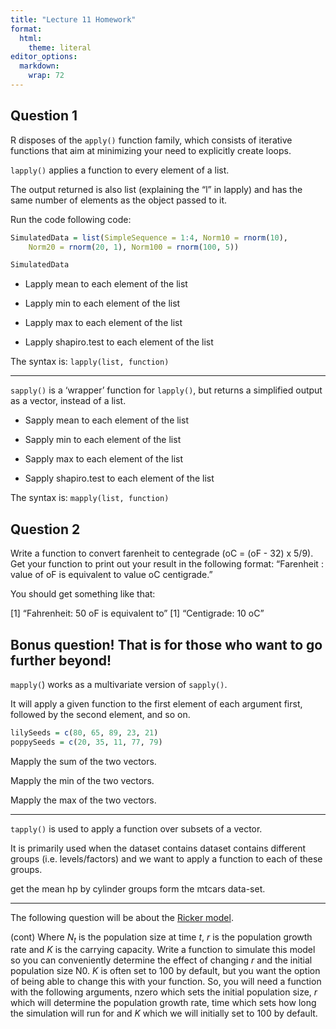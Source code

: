 ```yaml
---
title: "Lecture 11 Homework"
format:
  html: 
    theme: literal
editor_options: 
  markdown: 
    wrap: 72
---
```


## Question 1

R disposes of the `apply()` function family, which consists of iterative
functions that aim at minimizing your need to explicitly create loops.

`lapply()` applies a function to every element of a list.

The output returned is also list (explaining the "l" in lapply) and has
the same number of elements as the object passed to it.

Run the code following code:

```r
SimulatedData = list(SimpleSequence = 1:4, Norm10 = rnorm(10),
    Norm20 = rnorm(20, 1), Norm100 = rnorm(100, 5))

SimulatedData
```

-   Lapply mean to each element of the list

-   Lapply min to each element of the list

-   Lapply max to each element of the list

-   Lapply shapiro.test to each element of the list

The syntax is: `lapply(list, function)`

------------------------------------------------------------------------

`sapply()` is a 'wrapper' function for `lapply()`, but returns a
simplified output as a vector, instead of a list.

-   Sapply mean to each element of the list

-   Sapply min to each element of the list

-   Sapply max to each element of the list

-   Sapply shapiro.test to each element of the list

The syntax is: `mapply(list, function)`


## Question 2

Write a function to convert farenheit to centegrade (oC = (oF - 32) x
5/9). Get your function to print out your result in the following
format: "Farenheit : value of oF is equivalent to value oC centigrade."

You should get something like that:

[1] "Fahrenheit:  50 oF is equivalent to"
[1] "Centigrade:  10 oC"

## Bonus question! That is for those who want to go further beyond!

`mapply(`) works as a multivariate version of `sapply()`.

It will apply a given function to the first element of each argument
first, followed by the second element, and so on.

```r

lilySeeds = c(80, 65, 89, 23, 21)
poppySeeds = c(20, 35, 11, 77, 79)

```

Mapply the sum of the two vectors.

Mapply the min of the two vectors.

Mapply the max of the two vectors.

------------------------------------------------------------------------

`tapply()` is used to apply a function over subsets of a vector.

It is primarily used when the dataset contains dataset contains
different groups (i.e. levels/factors) and we want to apply a function
to each of these groups.

get the mean hp by cylinder groups form the mtcars data-set.

------------------------------------------------------------------------

The following question will be about the [Ricker
model](https://en.wikipedia.org/wiki/Ricker_model).

(cont) Where *N~t~* is the population size at time *t*, *r* is the
population growth rate and *K* is the carrying capacity. Write a
function to simulate this model so you can conveniently determine the
effect of changing *r* and the initial population size N0. *K* is often
set to 100 by default, but you want the option of being able to change
this with your function. So, you will need a function with the following
arguments, nzero which sets the initial population size, *r* which will
determine the population growth rate, time which sets how long the
simulation will run for and *K* which we will initially set to 100 by
default.


